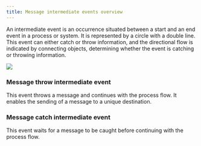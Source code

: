 ```yaml
---
title: Message intermediate events overview
---
```


An intermediate event is an occurrence situated between a start and an end event in a process or system. It is represented by a circle with a double line. This event can either catch or throw information, and the directional flow is indicated by connecting objects, determining whether the event is catching or throwing information.

<Frame>

![](https://s3.eu-west-1.amazonaws.com/docx.flowx.ai/release34/intermediate_message_events.png)

</Frame>

### Message throw intermediate event

This event throws a message and continues with the process flow.
It enables the sending of a message to a unique destination.

<Card title ="Message Throw Intermediate Event" href ="/4.0/docs/building-blocks/node/message-events/message-intermediate/message-throw-intermediate-event" icon ="link">
</Card>
      
### Message catch intermediate event

This event waits for a message to be caught before continuing with the process flow.

<Card title ="Message Catch Intermediate Event" href ="/4.0/docs/building-blocks/node/message-events/message-intermediate/message-catch-intermediate-event" icon ="link">
</Card>